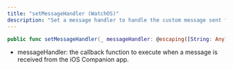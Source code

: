 ```yaml
---
title: "setMessageHandler (WatchOS)"
description: "Set a message handler to handle the custom message sent from sendMessage function"
---
```

```swift swift
public func setMessageHandler(_ messageHandler: @escaping([String: Any]) -> Void)

```

*   messageHandler: the callback function to execute when a message is received from the iOS Companion app.




